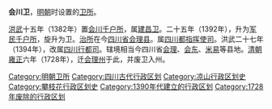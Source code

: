 '''会川卫'''，[[明朝|明朝]]时设置的[[卫所|卫所]]。

[[洪武|洪武]]十五年（1382年）置[[会川千户所|会川千户所]]，属[[建昌卫|建昌卫]]。二十五年（1392年），升为[[军民千户所|军民千户所]]，旋升为卫。[[治所|治所]]在今[[四川省|四川省]][[会理县|会理县]]。属[[四川都指挥使司|四川都指挥使司]]。洪武二十七年（1394年），改属[[四川行都司|四川行都司]]。辖境相当今四川省[[会理县|会理]]、[[会东县|会东]]、[[米易县|米易]]等县地。[[清朝|清朝]][[雍正|雍正]]六年（1728年），迁[[会理州|会理州]]于此，并废卫入州。 

{{四川行政区划小作品}}
[[Category:明朝卫所|Category:明朝卫所]]
[[Category:四川古代行政区划|Category:四川古代行政区划]]
[[Category:凉山行政区划史|Category:凉山行政区划史]]
[[Category:攀枝花行政区划史|Category:攀枝花行政区划史]]
[[Category:1390年代建立的行政区划|Category:1390年代建立的行政区划]]
[[Category:1728年废除的行政区划|Category:1728年废除的行政区划]]